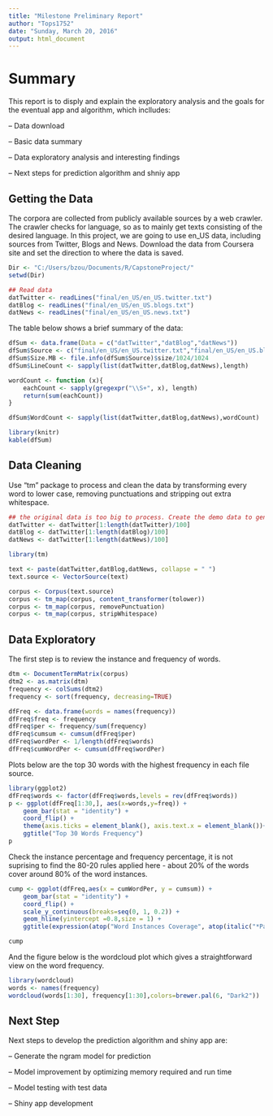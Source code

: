 ```yaml
---
title: "Milestone Preliminary Report"
author: "Tops1752"
date: "Sunday, March 20, 2016"
output: html_document
---
```


# Summary
This report is to disply and explain the exploratory analysis and the goals for the eventual app and algorithm, which inclludes:

-- Data download 

-- Basic data summary

-- Data exploratory analysis and interesting findings

-- Next steps for prediction algorithm and shniy app


## Getting the Data

The corpora are collected from publicly available sources by a web crawler. The crawler checks for language, so as to mainly get texts consisting of the desired language. In this project, we are going to use en_US data, including sources from Twitter, Blogs and News.
Download the data from Coursera site and set the direction to where the data is saved.

```r
Dir <- "C:/Users/bzou/Documents/R/CapstoneProject/"
setwd(Dir)
```
```r
## Read data
datTwitter <- readLines("final/en_US/en_US.twitter.txt")
datBlog <- readLines("final/en_US/en_US.blogs.txt")
datNews <- readLines("final/en_US/en_US.news.txt")
```

The table below shows a brief summary of the data:

```r
dfSum <- data.frame(Data = c("datTwitter","datBlog","datNews"))
dfSum$Source <- c("final/en_US/en_US.twitter.txt","final/en_US/en_US.blogs.txt","final/en_US/en_US.news.txt")
dfSum$Size.MB <- file.info(dfSum$Source)$size/1024/1024
dfSum$LineCount <- sapply(list(datTwitter,datBlog,datNews),length)

wordCount <- function (x){
    eachCount <- sapply(gregexpr("\\S+", x), length)
    return(sum(eachCount))
}

dfSum$WordCount <- sapply(list(datTwitter,datBlog,datNews),wordCount)

library(knitr)
kable(dfSum)
```


## Data Cleaning

Use "tm" package to process and clean the data by transforming every word to lower case, removing punctuations and stripping out extra whitespace.

```r
## the original data is too big to process. Create the demo data to generate the report
datTwitter <- datTwitter[1:length(datTwitter)/100]
datBlog <- datTwitter[1:length(datBlog)/100]
datNews <- datTwitter[1:length(datNews)/100]
```

```r
library(tm)

text <- paste(datTwitter,datBlog,datNews, collapse = " ")
text.source <- VectorSource(text)

corpus <- Corpus(text.source)
corpus <- tm_map(corpus, content_transformer(tolower))
corpus <- tm_map(corpus, removePunctuation)
corpus <- tm_map(corpus, stripWhitespace)

```


## Data Exploratory

The first step is to review the instance and frequency of words.

```r
dtm <- DocumentTermMatrix(corpus)
dtm2 <- as.matrix(dtm)
frequency <- colSums(dtm2)
frequency <- sort(frequency, decreasing=TRUE)

dfFreq <- data.frame(words = names(frequency))
dfFreq$freq <- frequency
dfFreq$per <- frequency/sum(frequency)
dfFreq$cumsum <- cumsum(dfFreq$per)
dfFreq$wordPer <- 1/length(dfFreq$words)
dfFreq$cumWordPer <- cumsum(dfFreq$wordPer)

```

Plots below are the top 30 words with the highest frequency in each file source.

```r
library(ggplot2)
dfFreq$words <- factor(dfFreq$words,levels = rev(dfFreq$words))
p <- ggplot(dfFreq[1:30,], aes(x=words,y=freq)) + 
    geom_bar(stat = "identity") +
    coord_flip() +
    theme(axis.ticks = element_blank(), axis.text.x = element_blank())+
    ggtitle("Top 30 Words Frequency")
p
```

Check the instance percentage and frequency percentage, it is not suprising to find the 80-20 rules applied here - about 20% of the words cover around 80% of the word instances. 

```r
cump <- ggplot(dfFreq,aes(x = cumWordPer, y = cumsum)) + 
    geom_bar(stat = "identity") +
    coord_flip() + 
    scale_y_continuous(breaks=seq(0, 1, 0.2)) + 
    geom_hline(yintercept =0.8,size = 1) + 
    ggtitle(expression(atop("Word Instances Coverage", atop(italic("*Partial"), ""))))

cump
```

And the figure below is the wordcloud plot which gives a straightforward view on the word frequency.

```r
library(wordcloud)
words <- names(frequency)
wordcloud(words[1:30], frequency[1:30],colors=brewer.pal(6, "Dark2"))
```


## Next Step

Next steps to develop the prediction algorithm and shiny app are:

-- Generate the ngram model for prediction

-- Model improvement by optimizing memory required and run time

-- Model testing with test data

-- Shiny app development

